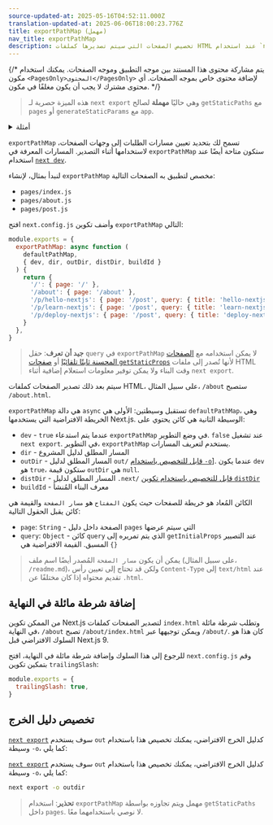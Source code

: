 ```yaml
---
source-updated-at: 2025-05-16T04:52:11.000Z
translation-updated-at: 2025-06-06T18:00:23.776Z
title: exportPathMap (مهمل)
nav_title: exportPathMap
description: تخصيص الصفحات التي سيتم تصديرها كملفات HTML عند استخدام `next export`.
---
```


{/* يتم مشاركة محتوى هذا المستند بين موجه التطبيق وموجه الصفحات. يمكنك استخدام مكون `<PagesOnly>المحتوى</PagesOnly>` لإضافة محتوى خاص بموجه الصفحات. أي محتوى مشترك لا يجب أن يكون مغلفًا في مكون. */}

> هذه الميزة حصرية لـ `next export` وهي حاليًا **مهملة** لصالح `getStaticPaths` مع `pages` أو `generateStaticParams` مع `app`.

<details>
  <summary>أمثلة</summary>
  
- [التصدير الثابت](https://github.com/vercel/next.js/tree/canary/examples/with-static-export)

</details>

`exportPathMap` تسمح لك بتحديد تعيين مسارات الطلبات إلى وجهات الصفحات، لاستخدامها أثناء التصدير. المسارات المعرفة في `exportPathMap` ستكون متاحة أيضًا عند استخدام [`next dev`](/docs/app/api-reference/next-cli#development).

لنبدأ بمثال، لإنشاء `exportPathMap` مخصص لتطبيق به الصفحات التالية:

- `pages/index.js`
- `pages/about.js`
- `pages/post.js`

افتح `next.config.js` وأضف تكوين `exportPathMap` التالي:

```js filename="next.config.js"
module.exports = {
  exportPathMap: async function (
    defaultPathMap,
    { dev, dir, outDir, distDir, buildId }
  ) {
    return {
      '/': { page: '/' },
      '/about': { page: '/about' },
      '/p/hello-nextjs': { page: '/post', query: { title: 'hello-nextjs' } },
      '/p/learn-nextjs': { page: '/post', query: { title: 'learn-nextjs' } },
      '/p/deploy-nextjs': { page: '/post', query: { title: 'deploy-nextjs' } },
    }
  },
}
```

> **جيد أن تعرف**: حقل `query` في `exportPathMap` لا يمكن استخدامه مع [الصفحات المحسنة ثابتًا تلقائيًا](/docs/pages/building-your-application/rendering/automatic-static-optimization) أو [صفحات `getStaticProps`](/docs/pages/building-your-application/data-fetching/get-static-props) لأنها تُصدر إلى ملفات HTML وقت البناء ولا يمكن توفير معلومات استعلام إضافية أثناء `next export`.

سيتم بعد ذلك تصدير الصفحات كملفات HTML، على سبيل المثال، `/about` ستصبح `/about.html`.

`exportPathMap` هي دالة `async` تستقبل وسيطتين: الأولى هي `defaultPathMap`، وهي الخريطة الافتراضية التي يستخدمها Next.js. الوسيطة الثانية هي كائن يحتوي على:

- `dev` - `true` عندما يتم استدعاء `exportPathMap` في وضع التطوير. `false` عند تشغيل `next export`. في التطوير، `exportPathMap` يستخدم لتعريف المسارات.
- `dir` - المسار المطلق لدليل المشروع
- `outDir` - المسار المطلق لدليل `out/` [قابل للتخصيص باستخدام `-o`](#تخصيص-دليل-الخرج)]. عندما يكون `dev` هو `true`، ستكون قيمة `outDir` هي `null`.
- `distDir` - المسار المطلق لدليل `.next/` [قابل للتخصيص باستخدام تكوين `distDir`](/docs/pages/api-reference/next-config-js/distDir)
- `buildId` - معرف البناء المُنشأ

الكائن المُعاد هو خريطة للصفحات حيث يكون `المفتاح` هو `مسار الصفحة` والقيمة هي كائن يقبل الحقول التالية:

- `page`: `String` - الصفحة داخل دليل `pages` التي سيتم عرضها
- `query`: `Object` - كائن `query` الذي يتم تمريره إلى `getInitialProps` عند التصيير المسبق. القيمة الافتراضية هي `{}`

> يمكن أن يكون `مسار الصفحة` المُصدر أيضًا اسم ملف (على سبيل المثال، `/readme.md`)، ولكن قد تحتاج إلى تعيين رأس `Content-Type` إلى `text/html` عند تقديم محتواه إذا كان مختلفًا عن `.html`.

## إضافة شرطة مائلة في النهاية

من الممكن تكوين Next.js لتصدير الصفحات كملفات `index.html` وتطلب شرطة مائلة في النهاية، `/about` تصبح `/about/index.html` ويمكن توجيهها عبر `/about/`. كان هذا هو السلوك الافتراضي قبل Next.js 9.

للرجوع إلى هذا السلوك وإضافة شرطة مائلة في النهاية، افتح `next.config.js` وقم بتمكين تكوين `trailingSlash`:

```js filename="next.config.js"
module.exports = {
  trailingSlash: true,
}
```

## تخصيص دليل الخرج

<AppOnly>

[`next export`](/docs/app/building-your-application/deploying/static-exports) سوف يستخدم `out` كدليل الخرج الافتراضي، يمكنك تخصيص هذا باستخدام وسيطة `-o`، كما يلي:

</AppOnly>

<PagesOnly>

[`next export`](/docs/pages/building-your-application/deploying/static-exports) سوف يستخدم `out` كدليل الخرج الافتراضي، يمكنك تخصيص هذا باستخدام وسيطة `-o`، كما يلي:

</PagesOnly>

```bash filename="Terminal"
next export -o outdir
```

> **تحذير**: استخدام `exportPathMap` مهمل ويتم تجاوزه بواسطة `getStaticPaths` داخل `pages`. لا نوصي باستخدامهما معًا.